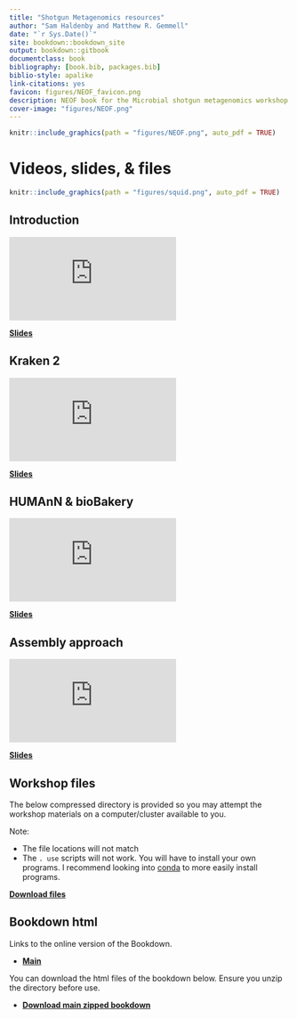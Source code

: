 ```yaml
--- 
title: "Shotgun Metagenomics resources"
author: "Sam Haldenby and Matthew R. Gemmell"
date: "`r Sys.Date()`"
site: bookdown::bookdown_site
output: bookdown::gitbook
documentclass: book
bibliography: [book.bib, packages.bib]
biblio-style: apalike
link-citations: yes
favicon: figures/NEOF_favicon.png
description: NEOF book for the Microbial shotgun metagenomics workshop resources
cover-image: "figures/NEOF.png"
---
```


```r
knitr::include_graphics(path = "figures/NEOF.png", auto_pdf = TRUE)
``` 

# Videos, slides, & files

```r
knitr::include_graphics(path = "figures/squid.png", auto_pdf = TRUE)
``` 

## Introduction

<div class="container">
<iframe src="https://www.youtube.com/embed/Ymq2_FqCP1Y" 
frameborder="0" allowfullscreen class="video"></iframe>
</div>

[__Slides__](https://NEOF-workshops.github.io/Shotgun_ld5ug2/resources/Slides/Shotgun_intro.pdf)

## Kraken 2

<div class="container">
<iframe src="https://www.youtube.com/embed/JMau7Q9ULOY" 
frameborder="0" allowfullscreen class="video"></iframe>
</div>

[__Slides__](https://NEOF-workshops.github.io/Shotgun_ld5ug2/resources/Slides/Shotgun_kraken2.pdf)

## HUMAnN & bioBakery

<div class="container">
<iframe src="https://www.youtube.com/embed/w_-4xldv2fI" 
frameborder="0" allowfullscreen class="video"></iframe>
</div>

[__Slides__](https://NEOF-workshops.github.io/Shotgun_ld5ug2/resources/Slides/Shotgun_humann.pdf)

## Assembly approach

<div class="container">
<iframe src="https://www.youtube.com/embed/svBLpSOK8ss" 
frameborder="0" allowfullscreen class="video"></iframe>
</div>

[__Slides__](https://NEOF-workshops.github.io/Shotgun_ld5ug2/resources/Slides/Shotgun_metagenome.pdf)

## Workshop files

The below compressed directory is provided so you may attempt the workshop materials on a computer/cluster available to you.

Note:

- The file locations will not match
- The `. use` scripts will not work. You will have to install your own programs. I recommend looking into [conda](https://docs.conda.io/en/latest/) to more easily install programs.

[__Download files__](http://www.cgr.liv.ac.uk/illum/NEOFworkshops_5bfa93ca0482d69d/Shotgun_Metagenomics/resources/Shotgun_metagenomics.zip)

## Bookdown html

Links to the online version of the Bookdown.

- [__Main__](https://neof-workshops.github.io/Shotgun_ld5ug2/)

You can download the html files of the bookdown below. Ensure you unzip the directory before use.

- [__Download main zipped bookdown__](https://NEOF-workshops.github.io/Shotgun_ld5ug2/resources/Bookdown/NEOF_shotgun_metagenome_course_book.zip)

<!--chapter:end:01-Shotgun_metagenomics.Rmd-->

